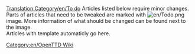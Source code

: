 [[Translation:Category/en/To do]]
Articles listed below require minor changes.<br>
Parts of articles that need to be tweaked are marked with [[File:en/Todo.png]] image. More information of what should be changed can be found next to the image.
<br>
Articles with {{en/S|en/Todo}} template automaticly go here.

[[Category:en/OpenTTD Wiki]]
